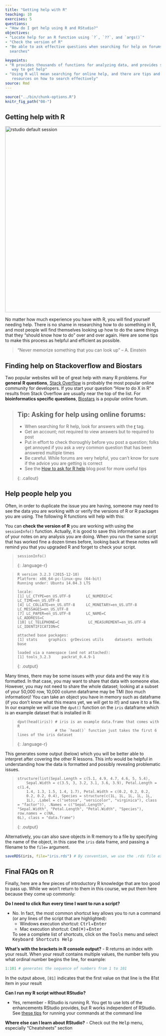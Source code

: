 ```yaml
---
title: "Getting help with R"
teaching: 10
exercises: 5
questions:
- "How do I get help using R and RStudio?"
objectives:
- "Locate help for an R function using `?`, `??`, and `args()`"
- "Check the version of R"
- "Be able to ask effective questions when searching for help on forums or using web
  searches"

keypoints:
- "R provides thousands of functions for analyzing data, and provides several
   way to get help"
- "Using R will mean searching for online help, and there are tips and
   resources on how to search effectively"
source: Rmd
---
```


```r
source("../bin/chunk-options.R")
knitr_fig_path("08-")
```


## Getting help with R

<img src="images/oreilly_book_covers.png" alt="rstudio default session" style="width: 600px;"/>

No matter how much experience you have with R, you will find yourself
needing help. There is no shame in researching how to do something in R, and
most people will find themselves looking up how to do the same things that
they "should know how to do" over and over again. Here are some tips to make
this process as helpful and efficient as possible.

> "Never memorize something that you can look up"
> -- A. Einstein

## Finding help on Stackoverflow and Biostars

Two popular websites will be of great help with many R problems. For **general**
**R questions**, [Stack Overflow](https://stackoverflow.com/) is probably the most
popular online community for developers. If you start your question "How to do X
in R" results from Stack Overflow are usually near the top of the list. For
**bioinformatics specific questions**, [Biostars](https://www.biostars.org/) is
a popular online forum.

> ## Tip: Asking for help using online forums:
>
> - When searching for R help, look for answers with the [r](https://stackoverflow.com/questions/tagged/r) tag.
> - Get an account; not required to view answers but to required to post
> - Put in effort to check thoroughly before you post a question; folks get
>   annoyed if you ask a very common question that has been answered multiple
>   times
> - Be careful. While forums are very helpful, you can't know for sure if the
>   advice you are getting is correct
> - See the [How to ask for R help](http://blog.revolutionanalytics.com/2014/01/how-to-ask-for-r-help.html)
>   blog post for more useful tips
>
{: .callout}

## Help people help you

Often, in order to duplicate the issue you are having, someone may need to see
the data you are working with or verify the versions of R or R packages you
are using. The following R functions will help with this:

You can **check the version of R** you are working with using the `sessionInfo()`
function. Actually, it is good to save this information as part of your notes
on any analysis you are doing. When you run the same script that has worked fine
a dozen times before, looking back at these notes will remind you that you
upgraded R and forget to check your script.


> ~~~
> sessionInfo()
> ~~~
{: .language-r}

> ~~~
> R version 3.2.3 (2015-12-10)
> Platform: x86_64-pc-linux-gnu (64-bit)
> Running under: Ubuntu 14.04.3 LTS
>
> locale:
> [1] LC_CTYPE=en_US.UTF-8       LC_NUMERIC=C               LC_TIME=en_US.UTF-8
> [4] LC_COLLATE=en_US.UTF-8     LC_MONETARY=en_US.UTF-8    LC_MESSAGES=en_US.UTF-8
> [7] LC_PAPER=en_US.UTF-8       LC_NAME=C                  LC_ADDRESS=C
> [10] LC_TELEPHONE=C             LC_MEASUREMENT=en_US.UTF-8 LC_IDENTIFICATION=C
>
> attached base packages:
> [1] stats     graphics  grDevices utils     datasets  methods   base
>
> loaded via a namespace (and not attached):
> [1] tools_3.2.3     packrat_0.4.9-1
> ~~~
{: .output}

Many times, there may be some issues with your data and the way it is formatted.
In that case, you may want to share that data with someone else. However, you
may not need to share the whole dataset; looking at a subset of your 50,000 row,
10,000 column dataframe may be TMI (too much information)! You can take an
object you have in memory such as dataframe (if you don't know what this means
yet, we will get to it!) and save it to a file. In our example we will use the
`dput()` function on the `iris` dataframe which is an example dataset that is
installed in R:


> ~~~
> dput(head(iris)) # iris is an example data.frame that comes with R
>                  # the `head()` function just takes the first 6 lines of the iris dataset
> ~~~
{: .language-r}

This generates some output (below) which you will be better able to interpret
after covering the other R lessons. This info would be helpful in understanding
how the data is formatted and possibly revealing problematic issues.

> ~~~
> structure(list(Sepal.Length = c(5.1, 4.9, 4.7, 4.6, 5, 5.4),
>     Sepal.Width = c(3.5, 3, 3.2, 3.1, 3.6, 3.9), Petal.Length = c(1.4,
>     1.4, 1.3, 1.5, 1.4, 1.7), Petal.Width = c(0.2, 0.2, 0.2,
>     0.2, 0.2, 0.4), Species = structure(c(1L, 1L, 1L, 1L, 1L,
>     1L), .Label = c("setosa", "versicolor", "virginica"), class = "factor")), .Names = c("Sepal.Length",
> "Sepal.Width", "Petal.Length", "Petal.Width", "Species"), row.names = c(NA,
> 6L), class = "data.frame")
> ~~~
{: .output}

Alternatively, you can also save objects in R memory to a file by specifying
the name of the object, in this case the `iris` data frame, and passing a
filename to the `file=` argument.

```r
saveRDS(iris, file="iris.rds") # By convention, we use the .rds file extension
```

## Final FAQs on R

Finally, here are a few pieces of introductory R knowledge that are too good to
pass up. While we won't return to them in this course, we put them here because
they come up commonly:

**Do I need to click Run every time I want to run a script?**

- No. In fact, the most common shortcut key allows you to run a command (or
  any lines of the script that are highlighted):
  - Windows execution shortcut: <KBD>Ctrl</KBD>+<KBD>Enter</KBD>
  - Mac execution shortcut: <KBD>Cmd(⌘)</KBD>+<KBD>Enter</KBD>

  To see a complete list of shortcuts, click on the <KBD>Tools</KBD> menu and
  select <KBD>Keyboard Shortcuts Help</KBD>

**What's with the brackets in R console output?**
- R returns an index with your result. When your result contains multiple values,
  the number tells you what ordinal number begins the line, for example:

```r
1:101 # generates the sequence of numbers from 1 to 101
```

In the output above, `[81]` indicates that the first value on that line is the
81st item in your result



**Can I run my R script without RStudio?**

- Yes, remember - RStudio is running R. You get to use lots of the enhancements
  RStudio provides, but R works independent of RStudio. See [these tips](https://support.rstudio.com/hc/en-us/articles/218012917-How-to-run-R-scripts-from-the-command-line) for running your commands at the command line


**Where else can I learn about RStudio?**
- Check out the <KBD>Help</KBD> menu, especially "Cheatsheets" section
